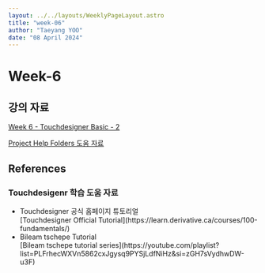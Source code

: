 ```yaml
---
layout: ../../layouts/WeeklyPageLayout.astro
title: "week-06"
author: "Taeyang YOO"
date: "08 April 2024"
---
```



# Week-6

## 강의 자료

[Week 6 - Touchdesigner Basic - 2](https://docs.google.com/presentation/d/1OQjEe8MQIm8Cf4-9Hj7Tix1umP_wG73yt72HtLK3cQw/edit?usp=sharing)

[Project Help Folders 도움 자료 ](https://drive.google.com/drive/folders/1KqIbyWbb3m439Z-gaBUPjv5s8bhOy2UQ)

## References

### Touchdesigenr 학습 도움 자료

<ul>
  <li>Touchdesigner 공식 홈페이지 튜토리얼</li>
  [Touchdesigner Official Tutorial](https://learn.derivative.ca/courses/100-fundamentals/)

  <li>Bileam tschepe Tutorial</li>
  [Bileam tschepe tutorial series](https://youtube.com/playlist?list=PLFrhecWXVn5862cxJgysq9PYSjLdfNiHz&si=zGH7sVydhwDW-u3F)
</ul>
